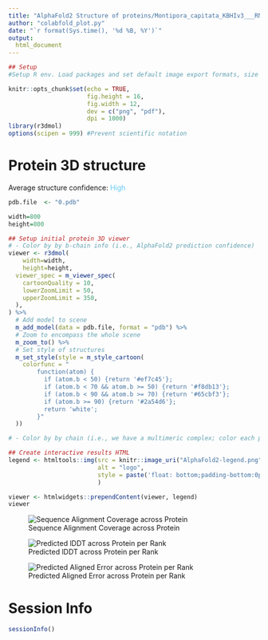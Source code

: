 ```yaml
---
title: "AlphaFold2 Structure of proteins/Montipora_capitata_KBHIv3___RNAseq.g41412.t1.faa.colabfold/plots/0.pdb"
author: "colabfold_plot.py"
date: "`r format(Sys.time(), '%d %B, %Y')`"
output:
  html_document
---
```



```r
## Setup
#Setup R env. Load packages and set default image export formats, size and resolution.

knitr::opts_chunk$set(echo = TRUE,
                      fig.height = 16, 
                      fig.width = 12, 
                      dev = c("png", "pdf"),
                      dpi = 1000)
library(r3dmol)
options(scipen = 999) #Prevent scientific notation
```


# Protein 3D structure

Average structure confidence: <span style="color:#65cbf3">High</span>

```r
pdb.file  <- "0.pdb"

width=800
height=800

## Setup initial protein 3D viewer
# - Color by by b-chain info (i.e., AlphaFold2 prediction confidence)
viewer <- r3dmol(
    width=width,
    height=height,
  viewer_spec = m_viewer_spec(
    cartoonQuality = 10,
    lowerZoomLimit = 50,
    upperZoomLimit = 350,
  ),
) %>%
  # Add model to scene
  m_add_model(data = pdb.file, format = "pdb") %>%
  # Zoom to encompass the whole scene
  m_zoom_to() %>%
  # Set style of structures
  m_set_style(style = m_style_cartoon(
    colorfunc = "
        function(atom) {
          if (atom.b < 50) {return '#ef7c45'};
          if (atom.b < 70 && atom.b >= 50) {return '#f8db13'};
          if (atom.b < 90 && atom.b >= 70) {return '#65cbf3'};
          if (atom.b >= 90) {return '#2a54d6'};
          return 'white';
        }"
  ))

# - Color by by chain (i.e., we have a multimeric complex; color each protein in complex as a separate color)

## Create interactive results HTML
legend <- htmltools::img(src = knitr::image_uri("AlphaFold2-legend.png"), 
                         alt = "logo", 
                         style = paste('float: bottom;padding-bottom:0px;height:',40*4,'px;width:',160*4,'px', sep="")
                         )

viewer <- htmlwidgets::prependContent(viewer, legend)
viewer
```


![Sequence Alignment Coverage across Protein ](0.coverage.png)

![Predicted lDDT across Protein per Rank](0.plddt.png)

![Predicted Aligned Error across Protein per Rank](0.pae.png)

# Session Info

```r
sessionInfo()
```

